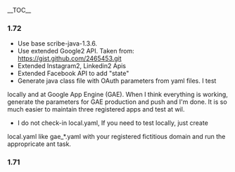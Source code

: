 __TOC__
===1.72===
* Use base scribe-java-1.3.6.
* Use extended Google2 API. Taken from: https://gist.github.com/2465453.git
* Extended Instagram2, Linkedin2 Apis
* Extended Facebook API to add "state"
* Generate java class file with OAuth parameters from yaml files. I test
locally and at Google App Engine (GAE). When I think everything is working,
generate the parameters for GAE production and push and I'm done.  It is 
so much easier to maintain three registered apps and test at wil.
* I do not check-in local.yaml, If you need to test locally, just create
local.yaml like gae_*.yaml with your registered fictitious domain and run
the appropricate ant task.

===1.71===
